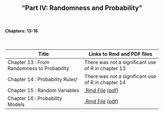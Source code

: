 <h2>
<center>
"Part IV: Randomness and Probability"
</center>
</h2>


</br>
<h4><right>Chapters: 13-16</right></h4>
</br>

Title  | Links to Rmd and PDF files
------------- | -------------
Chapter 13 : From Randomness to Probability | There was not a significant use of R in chapter 13
Chapter 14 : Probability Rules! | There was not a significant use of R in chapter 14
Chapter 15 : Random Variables | <a href='files/Chapter15.Rmd'>.Rmd File</a> <a href='files/Chapter15.pdf'>(pdf)</a>
Chapter 16 : Probability Models | <a href='files/Chapter16.Rmd'>.Rmd File</a> <a href='files/Chapter16.pdf'>(pdf)</a>
